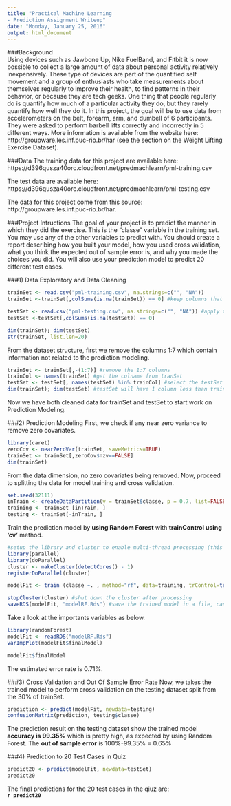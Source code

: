 ```yaml
---
title: "Practical Machine Learning  
- Prediction Assignment Writeup"
date: "Monday, January 25, 2016"
output: html_document
---
```


###Background  
Using devices such as Jawbone Up, Nike FuelBand, and Fitbit it is now possible to collect a large amount of data about personal activity relatively inexpensively. These type of devices are part of the quantified self movement and a group of enthusiasts who take measurements about themselves regularly to improve their health, to find patterns in their behavior, or because they are tech geeks. One thing that people regularly do is quantify how much of a particular activity they do, but they rarely quantify how well they do it. In this project, the goal will be to use data from accelerometers on the belt, forearm, arm, and dumbell of 6 participants. They were asked to perform barbell lifts correctly and incorrectly in 5 different ways. More information is available from the website here: http://groupware.les.inf.puc-rio.br/har (see the section on the Weight Lifting Exercise Dataset).  

###Data
The training data for this project are available here:  
https://d396qusza40orc.cloudfront.net/predmachlearn/pml-training.csv

The test data are available here:  
https://d396qusza40orc.cloudfront.net/predmachlearn/pml-testing.csv

The data for this project come from this source:   
http://groupware.les.inf.puc-rio.br/har.


###Project Intructions
The goal of your project is to predict the manner in which they did the exercise. This is the "classe" variable in the training set. You may use any of the other variables to predict with. You should create a report describing how you built your model, how you used cross validation, what you think the expected out of sample error is, and why you made the choices you did. You will also use your prediction model to predict 20 different test cases.



###1) Data Exploratory and Data Cleaning

```r
trainSet <- read.csv("pml-training.csv", na.strings=c("", "NA"))
trainSet <-trainSet[,colSums(is.na(trainSet)) == 0] #keep columns that doesn't contain any NA in rows

testSet <- read.csv("pml-testing.csv", na.strings=c("", "NA")) #apply the same to testSet
testSet <-testSet[,colSums(is.na(testSet)) == 0]

dim(trainSet); dim(testSet)
str(trainSet, list.len=20)
```
From the dataset structure, first we remove the columns 1:7 which contain information not related to the prediction modeling.

```r
trainSet <- trainSet[,-(1:7)] #remove the 1:7 columns
trainCol <- names(trainSet) #get the colname from tranSet
testSet <- testSet[, names(testSet) %in% trainCol] #select the testSet colname same as trainSet
dim(trainSet); dim(testSet) #testSet will have 1 column less than trainSet due to "classe" column is not in testSet
```
Now we have both cleaned data for trainSet and testSet to start work on Prediction Modeling.

###2) Prediction Modeling
First, we check if any near zero variance to remove zero covariates.
```r
library(caret)
zeroCov <- nearZeroVar(trainSet, saveMetrics=TRUE)
trainSet <- trainSet[,zeroCov$nzv==FALSE]
dim(trainSet)
```
From the data dimension, no zero covariates being removed. Now, proceed to splitting the data for model training and cross validation.

```r
set.seed(32111)
inTrain <- createDataPartition(y = trainSet$classe, p = 0.7, list=FALSE)
training <- trainSet [inTrain, ]
testing <- trainSet[-inTrain, ]
```

Train the prediction model by **using Random Forest** with **trainControl using 'cv'** method.

```r
#setup the library and cluster to enable multi-thread processing (this has been shared in discussion forum)
library(parallel)
library(doParallel)
cluster <- makeCluster(detectCores() - 1) 
registerDoParallel(cluster)

modelFit <- train (classe ~. , method="rf", data=training, trControl=trainControl(method="cv",number=2), prox=TRUE, verbose=TRUE, allowParallel=TRUE)

stopCluster(cluster) #shut down the cluster after processing
saveRDS(modelFit, "modelRF.Rds") #save the trained model in a file, can be called out later for reuse
```

Take a look at the importants variables as below.
```r
library(randomForest)
modelFit <- readRDS("modelRF.Rds")
varImpPlot(modelFit$finalModel)

```  


```r
modelFit$finalModel

```  
The estimated error rate is 0.71%.

###3) Cross Validation and Out Of Sample Error Rate
Now, we takes the trained model to perform cross validation on the testing dataset split from the 30% of trainSet.

```r
prediction <- predict(modelFit, newdata=testing)
confusionMatrix(prediction, testing$classe)
```

The prediction result on the testing dataset show the trained model **accuracy is 99.35%** which is pretty high, as expected by using Random Forest. The **out of sample error** is 100%-99.35% = 0.65%


###4) Prediction to 20 Test Cases in Quiz
```r
predict20 <- predict(modelFit, newdata=testSet)
predict20
```

The final predictions for the 20 test cases in the qiuz are:  
**`r predict20`**

